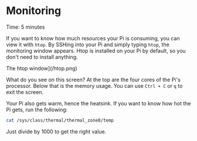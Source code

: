 
# Monitoring

<Callout emoji="&#x2139;">
        Time: 5 minutes
</Callout>

If you want to know how much resources your Pi is consuming, you can view it with `htop`. By SSHing into your Pi and simply typing `htop`, the monitoring window appears. Htop is installed on your Pi by default, so you don't need to install anything.

The htop window](/htop.png)

What do you see on this screen? At the top are the four cores of the Pi's processor. Below that is the memory usage. You can use `Ctrl + C` or `q` to exit the screen.

Your Pi also gets warm, hence the heatsink. If you want to know how hot the Pi gets, run the following:

```bash
cat /sys/class/thermal/thermal_zone0/temp
```

Just divide by 1000 to get the right value.

